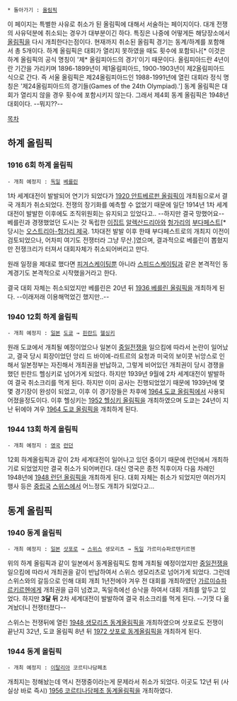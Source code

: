  * 돌아가기 : [[올림픽]]


이 페이지는 특별한 사유로 취소가 된 올림픽에 대해서 서술하는 페이지이다.
대개 전쟁의 사유덕분에 취소되는 경우가 대부분이긴 하다. 특징은 나중에 어떻게든 해당장소에서 [[올림픽]]을 다시 개최한다는점이다.
현재까지 취소된 올림픽 경기는 동계/하계를 포함해서 총 5개이다. 하계 올림픽은 대회가 열리지 못하였을 때도 횟수에 포함되나[* 이것은 하계 올림픽의 공식 명칭이 '제* 올림피아드의 경기'이기 때문이다. 올림피아드란 4년이란 기간을 가리키며 1896-1899년이 제1올림피아드, 1900-1903년이 제2올림피아드 식으로 간다. 즉 서울 올림픽은 제24올림피아드인 1988-1991년에 열린 대회라 정식 명칭은 '제24올림피아드의 경기들(Games of the 24th Olympiad).'] 동계 올림픽은 대회가 열리지 않을 경우 횟수에 포함시키지 않는다. 그래서 제4회 동계 올림픽은 1948년 대회이다. --뭐지??--

[[목차]]

== 하계 올림픽 ==
=== 1916 6회 하계 올림픽 ===
 - 개최 예정지 : [[독일]] [[베를린]]

1차 세계대전이 발발되어 연기가 되었다가 [[1920 안트베르펀 올림픽]]이 개최됨으로서 결국 개최가 취소되었다. 전쟁의 장기화를 예측할 수 없었기 때문에 일단 1914년 1차 세계대전이 발발한 이후에도 조직위원회는 유지되고 있었다고.. --하지만 결국 망했어요-- 베를린과 경쟁했었던 도시는 갓 독립한 [[이집트]] [[알렉산드리아]]와 [[헝가리]]의 [[부다페스트]][* 당시는 [[오스트리아-헝가리 제국]]. 1차대전 발발 이후 한때 부다페스트로의 개최지 이전이 검토되었으나, 어차피 여기도 전쟁터라 그냥 무산.]였으며, 결과적으로 베를린이 뽑혔지만 전쟁크리가 터져서 대회자체가 취소되어버리고 만다.

원래 일정을 제대로 했다면 [[피겨스케이팅]]뿐 아니라 [[스피드스케이팅]]과 같은 본격적인 동계경기도 본격적으로 시작했을거라고 한다.

결국 대회 자체는 취소되었지만 베를린은 20년 뒤 [[1936 베를린 올림픽]]을 개최하게 된다. --이래저래 이용해먹었긴 했지만..--

=== 1940 12회 하계 올림픽 ===
 - 개최 예정지 : [[일본]] [[도쿄]] → [[핀란드]] [[헬싱키]]

원래 도쿄에서 개최될 예정이었으나 일본이 [[중일전쟁]]을 일으킴에 따라서 논란이 일어났고, 결국 당시 회장이었던 앙리 드 바이에-라트르의 요청과 미국의 보이콧 뉘앙스로 인해서 일본정부는 자진해서 개최권을 반납하고, 그렇게 비어있던 개최권이 당시 경쟁을 했던 핀란드 헬싱키로 넘어가게 되었다. 하지만 1939년 9월에 2차 세계대전이 발발하여 결국 취소크리를 먹게 된다. 하지만 이미 공사는 진행되었었기 때문에 1939년에 몇몇 경기장이 완성이 되었고, 이후 이 경기장들은 차후에 [[1964 도쿄 올림픽]]에서 사용되어졌을정도이다.
이후 헬싱키는 [[1952 헬싱키 올림픽]]을 개최하였으며 도쿄는 24년이 지난 뒤에야 겨우 [[1964 도쿄 올림픽]]을 개최하게 된다.

=== 1944 13회 하계 올림픽 ===
 - 개최 예정지 : [[영국]] [[런던]]

12회 하계올림픽과 같이 2차 세계대전이 일어나고 있던 중이기 때문에 런던에서 개최하기로 되었었지만 결국 취소가 되어버린다. 대신 영국은 종전 직후이자 다음 차례인 1948년에 [[1948 런던 올림픽]]을 개최하게 된다. 대회 자체는 취소가 되었지만 여러가지 행사 등은 [[중립국]] [[스위스]]에서 어느정도 개최가 되었다고...

== 동계 올림픽 ==
=== 1940 동계 올림픽 ===
 - 개최 예정지 : [[일본]] [[삿포로]] → [[스위스]] 생모리츠 → [[독일]] 가르미슈파르텐키르헨 

위의 하계 올림픽과 같이 일본에서 동계올림픽도 함께 개최될 예정이었지만 [[중일전쟁]]을 일으킴에 따라서 개최권을 같이 반납하여서 스위스 생모리츠로 넘어가게 되었다. 그런데 스위스와의 갈등으로 인해 대회 개최 1년전에야 겨우 전 대회를 개최하였던 [[가르미슈파르키르헨]]에게 개최권을 급히 넘겼고, 독일측에선 승낙을 하여서 대회 개최를 앞두고 있었다. 하지만 '''3달 뒤''' 2차 세계대전이 발발하여 결국 취소크리를 먹게 된다. --기껏 다 옮겨놨더니 전쟁터졌다--

스위스는 전쟁뒤에 열린 [[1948 생모리츠 동계올림픽]]을 개최하였으며 삿포로도 전쟁이 끝난지 32년, 도쿄 올림픽 8년 뒤 [[1972 삿포로 동계올림픽]]을 개최하게 된다.

=== 1944 동계 올림픽 ===
 - 개최 예정지 : [[이탈리아]] 코르티나담페초

개최지는 정해놨는데 역시 전쟁중이라는게 문제라서 취소가 되었다. 이곳도 12년 뒤 (사실상 바로 즉시) [[1956 코르티나담페초 동계올림픽]]을 개최하였다.
